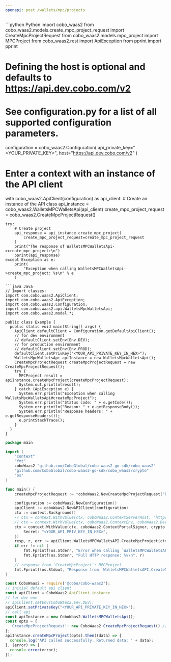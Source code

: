 ```yaml
---
openapi: post /wallets/mpc/projects
---
```


<RequestExample>
```python Python
import cobo_waas2
from cobo_waas2.models.create_mpc_project_request import CreateMpcProjectRequest
from cobo_waas2.models.mpc_project import MPCProject
from cobo_waas2.rest import ApiException
from pprint import pprint

# Defining the host is optional and defaults to https://api.dev.cobo.com/v2
# See configuration.py for a list of all supported configuration parameters.
configuration = cobo_waas2.Configuration(
    api_private_key="<YOUR_PRIVATE_KEY>", host="https://api.dev.cobo.com/v2"
)
# Enter a context with an instance of the API client
with cobo_waas2.ApiClient(configuration) as api_client:
    # Create an instance of the API class
    api_instance = cobo_waas2.WalletsMPCWalletsApi(api_client)
    create_mpc_project_request = cobo_waas2.CreateMpcProjectRequest()

    try:
        # Create project
        api_response = api_instance.create_mpc_project(
            create_mpc_project_request=create_mpc_project_request
        )
        print("The response of WalletsMPCWalletsApi->create_mpc_project:\n")
        pprint(api_response)
    except Exception as e:
        print(
            "Exception when calling WalletsMPCWalletsApi->create_mpc_project: %s\n" % e
        )

```
```java Java
// Import classes:
import com.cobo.waas2.ApiClient;
import com.cobo.waas2.ApiException;
import com.cobo.waas2.Configuration;
import com.cobo.waas2.api.WalletsMpcWalletsApi;
import com.cobo.waas2.model.*;

public class Example {
  public static void main(String[] args) {
    ApiClient defaultClient = Configuration.getDefaultApiClient();
    // for dev environment
    // defaultClient.setEnv(Env.DEV);
    // for production environment
    // defaultClient.setEnv(Env.PROD);
    defaultClient.setPrivKey("<YOUR_API_PRIVATE_KEY_IN_HEX>");
    WalletsMpcWalletsApi apiInstance = new WalletsMpcWalletsApi();
    CreateMpcProjectRequest createMpcProjectRequest = new CreateMpcProjectRequest();
    try {
      MPCProject result = apiInstance.createMpcProject(createMpcProjectRequest);
      System.out.println(result);
    } catch (ApiException e) {
      System.err.println("Exception when calling WalletsMpcWalletsApi#createMpcProject");
      System.err.println("Status code: " + e.getCode());
      System.err.println("Reason: " + e.getResponseBody());
      System.err.println("Response headers: " + e.getResponseHeaders());
      e.printStackTrace();
    }
  }
}

```
```go Go
package main

import (
	"context"
	"fmt"
	coboWaas2 "github.com/CoboGlobal/cobo-waas2-go-sdk/cobo_waas2"
	"github.com/CoboGlobal/cobo-waas2-go-sdk/cobo_waas2/crypto"
	"os"
)

func main() {
	createMpcProjectRequest := *coboWaas2.NewCreateMpcProjectRequest("Project name", int32(3), int32(2)) // CreateMpcProjectRequest | The request body to create a project. (optional)

	configuration := coboWaas2.NewConfiguration()
	apiClient := coboWaas2.NewAPIClient(configuration)
	ctx := context.Background()
	// ctx = context.WithValue(ctx, coboWaas2.ContextServerHost, "https://api[.xxx].cobo.com/v2")
	// ctx = context.WithValue(ctx, coboWaas2.ContextEnv, coboWaas2.DevEnv)
	ctx = context.WithValue(ctx, coboWaas2.ContextPortalSigner, crypto.Ed25519Signer{
		Secret: "<YOUR_API_PRIV_KEY_IN_HEX>",
	})
	resp, r, err := apiClient.WalletsMPCWalletsAPI.CreateMpcProject(ctx).CreateMpcProjectRequest(createMpcProjectRequest).Execute()
	if err != nil {
		fmt.Fprintf(os.Stderr, "Error when calling `WalletsMPCWalletsAPI.CreateMpcProject``: %v\n", err)
		fmt.Fprintf(os.Stderr, "Full HTTP response: %v\n", r)
	}
	// response from `CreateMpcProject`: MPCProject
	fmt.Fprintf(os.Stdout, "Response from `WalletsMPCWalletsAPI.CreateMpcProject`: %v\n", resp)
}

```
```javascript JavaScript
const CoboWaas2 = require('@cobo/cobo-waas2');
// initial default api client
const apiClient = CoboWaas2.ApiClient.instance
// for dev env
// apiClient.setEnv(CoboWaas2.Env.DEV);
apiClient.setPrivateKey("<YOUR_API_PRIVATE_KEY_IN_HEX>");
// call api
const apiInstance = new CoboWaas2.WalletsMPCWalletsApi();
const opts = {
  'CreateMpcProjectRequest': new CoboWaas2.CreateMpcProjectRequest() // CreateMpcProjectRequest | The request body to create a project.
};
apiInstance.createMpcProject(opts).then((data) => {
  console.log('API called successfully. Returned data: ' + data);
}, (error) => {
  console.error(error);
});
```
</RequestExample>